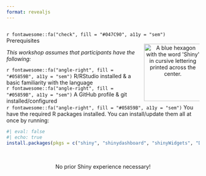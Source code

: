 ```yaml
---
format: revealjs
---
```


## {#prerequisites data-menu-title="Prerequisites"}

<div class="slide-title">`r fontawesome::fa("check", fill = "#047C90", a11y = "sem")` Prerequisites</div>

:::: {.columns} 

::: {.column width="70%"}
<p class="body-text bottombr">*This workshop assumes that participants have the following:*</p>

<div class="body-text topbr">`r fontawesome::fa("angle-right", fill = "#05859B", a11y = "sem")` R/RStudio installed & a basic familiarity with the language</div>

<div class="body-text topbr">`r fontawesome::fa("angle-right", fill = "#05859B", a11y = "sem")` A GitHub profile & git installed/configured</div>
:::

::: {.column width="30%"}
<center><img src="images/shiny.png" alt="A blue hexagon with the word 'Shiny' in cursive lettering printed across the center." width="150"/></center>
:::

::::

<div class="body-text topbr">`r fontawesome::fa("angle-right", fill = "#05859B", a11y = "sem")` You have the required R packages installed. You can install/update them all at once by running:</div>

```r
#| eval: false
#| echo: true
install.packages(pkgs = c("shiny", "shinydashboard", "shinyWidgets", "DT", "leaflet", "shinycssloaders", "tidyverse", "bslib", "fresh", "reactlog", "shinytest2", "palmerpenguins", "lterdatasampler", "gapminder"))
```

<br>

<center><div class="large-body-text">No prior Shiny experience necessary!</div></center>

